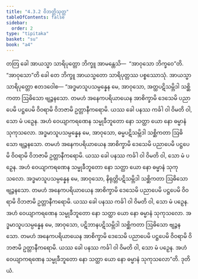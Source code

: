 ```yaml
---
title: "4.3.2 ဝိဘတ္တိသုတ္တ"
tableOfContents: false
sidebar:
  order: 2
type: "tipitaka"
basket: "su"
book: "a4"
---
```



<DynamicBreadcrumb />

<Division number="172" book="a4" e="ch" v="15" p="479">

<Paragraph number="1022" book="a4">
တတြ ခေါ အာယသ္မာ သာရိပုတ္တော ဘိက္ခူ အာမန္တေသိ—  “အာဝုသော ဘိက္ခဝေ”တိ. “အာဝုသော”တိ ခေါ တေ ဘိက္ခူ အာယသ္မတော သာရိပုတ္တဿ ပစ္စဿောသုံ. အာယသ္မာ သာရိပုတ္တော ဧတဒဝေါစ—
</Paragraph>

<Paragraph number="1023" book="a4">
“အဒ္ဓမာသူပသမ္ပန္နေန မေ, အာဝုသော, အတ္ထပဋိသမ္ဘိဒါ သစ္ဆိကတာ ဩဓိသော ဗျဉ္ဇနသော. တမဟံ အနေကပရိယာယေန အာစိက္ခာမိ ဒေသေမိ ပညာပေမိ ပဋ္ဌပေမိ ဝိဝရာမိ ဝိဘဇာမိ ဥတ္တာနီကရောမိ. ယဿ ခေါ ပနဿ ကင်္ခါ ဝါ ဝိမတိ ဝါ, သော မံ ပဉှေန. အဟံ ဝေယျာကရဏေန သမ္မုခီဘူတော နော သတ္ထာ ယော နော ဓမ္မာနံ သုကုသလော.
</Paragraph>

<Paragraph number="1024" book="a4">
အဒ္ဓမာသူပသမ္ပန္နေန မေ, အာဝုသော, ဓမ္မပဋိသမ္ဘိဒါ သစ္ဆိကတာ ဩဓိသော ဗျဉ္ဇနသော. တမဟံ အနေကပရိယာယေန အာစိက္ခာမိ ဒေသေမိ ပညာပေမိ ပဋ္ဌပေမိ ဝိဝရာမိ ဝိဘဇာမိ ဥတ္တာနီကရောမိ. ယဿ ခေါ ပနဿ ကင်္ခါ ဝါ ဝိမတိ ဝါ, သော မံ ပဉှေန. အဟံ ဝေယျာကရဏေန သမ္မုခီဘူတော နော သတ္ထာ ယော နော ဓမ္မာနံ သုကုသလော.
</Paragraph>

<Paragraph number="1025" book="a4">
အဒ္ဓမာသူပသမ္ပန္နေန မေ, အာဝုသော, နိရုတ္တိပဋိသမ္ဘိဒါ သစ္ဆိကတာ ဩဓိသော ဗျဉ္ဇနသော. တမဟံ အနေကပရိယာယေန အာစိက္ခာမိ ဒေသေမိ ပညာပေမိ ပဋ္ဌပေမိ ဝိဝရာမိ ဝိဘဇာမိ ဥတ္တာနီကရောမိ. ယဿ ခေါ ပနဿ ကင်္ခါ ဝါ ဝိမတိ ဝါ, သော မံ ပဉှေန. အဟံ ဝေယျာကရဏေန သမ္မုခီဘူတော နော သတ္ထာ ယော နော ဓမ္မာနံ သုကုသလော.
</Paragraph>

<Paragraph number="1026" book="a4">
အဒ္ဓမာသူပသမ္ပန္နေန မေ, အာဝုသော, ပဋိဘာနပဋိသမ္ဘိဒါ သစ္ဆိကတာ ဩဓိသော ဗျဉ္ဇနသော. တမဟံ အနေကပရိယာယေန အာစိက္ခာမိ ဒေသေမိ ပညာပေမိ ပဋ္ဌပေမိ ဝိဝရာမိ ဝိဘဇာမိ ဥတ္တာနီကရောမိ. ယဿ ခေါ ပနဿ ကင်္ခါ ဝါ ဝိမတိ ဝါ, သော မံ ပဉှေန. အဟံ ဝေယျာကရဏေန သမ္မုခီဘူတော နော သတ္ထာ ယော နော ဓမ္မာနံ သုကုသလော”တိ.

</Paragraph>
</Division>

<Paragraph number="1027" type="center" book="a4">
ဒုတိယံ.
</Paragraph>